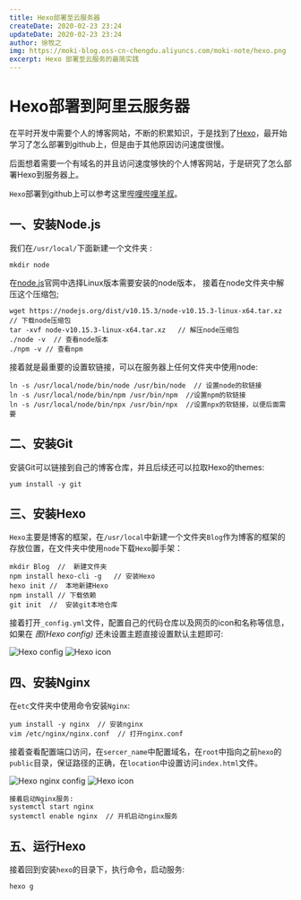 ```yaml
---
title: Hexo部署至云服务器
createDate: 2020-02-23 23:24
updateDate: 2020-02-23 23:24
author: 徐牧之
img: https://moki-blog.oss-cn-chengdu.aliyuncs.com/moki-note/hexo.png
excerpt: Hexo 部署至云服务的最简实践
---
```


# Hexo部署到阿里云服务器

在平时开发中需要个人的博客网站，不断的积累知识，于是找到了[Hexo](https://hexo.io/)，最开始学习了怎么部署到github上，但是由于其他原因访问速度很慢。

后面想着需要一个有域名的并且访问速度够快的个人博客网站，于是研究了怎么部署Hexo到服务器上。

`Hexo`部署到github上可以参考这里[哔哩哔哩羊叔](https://www.bilibili.com/video/BV1Yb411a7ty?from=search&seid=7896361255674325515)。

##  一、安装Node.js

我们在`/usr/local/`下面新建一个文件夹 :

``` shell
mkdir node
```

在[node.js](https://nodejs.org/dist/)官网中选择Linux版本需要安装的node版本， 接着在node文件夹中解压这个压缩包;
```shell
wget https://nodejs.org/dist/v10.15.3/node-v10.15.3-linux-x64.tar.xz    // 下载node压缩包 
tar -xvf node-v10.15.3-linux-x64.tar.xz   // 解压node压缩包
./node -v  // 查看node版本
./npm -v // 查看npm
```
接着就是最重要的设置软链接，可以在服务器上任何文件夹中使用node:
``` shell
ln -s /usr/local/node/bin/node /usr/bin/node  // 设置node的软链接
ln -s /usr/local/node/bin/npm /usr/bin/npm  //设置npm的软链接 
ln -s /usr/local/node/bin/npx /usr/bin/npx  //设置npx的软链接，以便后面需要
```

## 二、安装Git
安装Git可以链接到自己的博客仓库，并且后续还可以拉取Hexo的themes:
```shell
yum install -y git
```

## 三、安装Hexo
`Hexo`主要是博客的框架，在`/usr/local`中新建一个文件夹`Blog`作为博客的框架的存放位置，在文件夹中使用`node`下载`Hexo`脚手架：
```shell
mkdir Blog  // 	新建文件夹
npm install hexo-cli -g   // 安装Hexo
hexo init //  本地新建Hexo
npm install // 下载依赖
git init  //  安装git本地仓库
```
接着打开`_config.yml`文件，配置自己的代码仓库以及网页的icon和名称等信息，如果在 *图(Hexo config)* 还未设置主题直接设置默认主题即可:  
<div className='flex flex-col gap-4'>
<img src="https://moki-blog.oss-cn-chengdu.aliyuncs.com/moki-note/hexoconfig.png" alt="Hexo config"/>
<img src="https://moki-blog.oss-cn-chengdu.aliyuncs.com/moki-note/hexoconfig2.png" alt="Hexo icon"/>
</div>

## 四、安装Nginx
在`etc`文件夹中使用命令安装`Nginx`:
```shell
yum install -y nginx  // 安装nginx
vim /etc/nginx/nginx.conf  // 打开nginx.conf
```
接着查看配置端口访问，在`sercer_name`中配置域名，在`root`中指向之前`hexo`的`public`目录，保证路径的正确，在`location`中设置访问`index.html`文件。
<div className='flex flex-col gap-4'>
<img src="https://moki-blog.oss-cn-chengdu.aliyuncs.com/moki-note/nginx.png" alt="Hexo nginx config"/>
<img src="https://moki-blog.oss-cn-chengdu.aliyuncs.com/moki-note/hexoconfig2.png" alt="Hexo icon"/>
</div>

```shell
接着启动Nginx服务:
systemctl start nginx
systemctl enable nginx  // 开机启动nginx服务
```

## 五、运行Hexo
接着回到安装`hexo`的目录下，执行命令，启动服务:
```shell
hexo g
```
